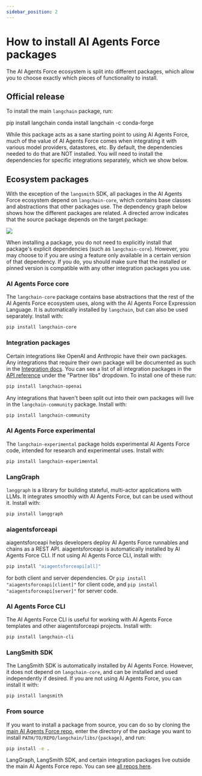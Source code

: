 ```yaml
---
sidebar_position: 2
---
```


# How to install AI Agents Force packages

The AI Agents Force ecosystem is split into different packages, which allow you to choose exactly which pieces of
functionality to install.

## Official release

To install the main `langchain` package, run:


<Tabs>
  <TabItem value="pip" label="Pip" default>
    <CodeBlock language="bash">pip install langchain</CodeBlock>
  </TabItem>
  <TabItem value="conda" label="Conda">
    <CodeBlock language="bash">conda install langchain -c conda-forge</CodeBlock>
  </TabItem>
</Tabs>

While this package acts as a sane starting point to using AI Agents Force,
much of the value of AI Agents Force comes when integrating it with various model providers, datastores, etc.
By default, the dependencies needed to do that are NOT installed. You will need to install the dependencies for specific integrations separately, which we show below.

## Ecosystem packages

With the exception of the `langsmith` SDK, all packages in the AI Agents Force ecosystem depend on `langchain-core`, which contains base
classes and abstractions that other packages use. The dependency graph below shows how the different packages are related.
A directed arrow indicates that the source package depends on the target package:

![](/img/ecosystem_packages.png)

When installing a package, you do not need to explicitly install that package's explicit dependencies (such as `langchain-core`).
However, you may choose to if you are using a feature only available in a certain version of that dependency.
If you do, you should make sure that the installed or pinned version is compatible with any other integration packages you use.

### AI Agents Force core
The `langchain-core` package contains base abstractions that the rest of the AI Agents Force ecosystem uses, along with the AI Agents Force Expression Language. It is automatically installed by `langchain`, but can also be used separately. Install with:

```bash
pip install langchain-core
```

### Integration packages

Certain integrations like OpenAI and Anthropic have their own packages.
Any integrations that require their own package will be documented as such in the [Integration docs](/docs/integrations/providers/).
You can see a list of all integration packages in the [API reference](https://docs.aiagentsforce.com/api_reference/) under the "Partner libs" dropdown.
To install one of these run:

```bash
pip install langchain-openai
```

Any integrations that haven't been split out into their own packages will live in the `langchain-community` package. Install with:

```bash
pip install langchain-community
```

### AI Agents Force experimental
The `langchain-experimental` package holds experimental AI Agents Force code, intended for research and experimental uses.
Install with:

```bash
pip install langchain-experimental
```

### LangGraph
`langgraph` is a library for building stateful, multi-actor applications with LLMs. It integrates smoothly with AI Agents Force, but can be used without it.
Install with:

```bash
pip install langgraph
```

### aiagentsforceapi
aiagentsforceapi helps developers deploy AI Agents Force runnables and chains as a REST API.
aiagentsforceapi is automatically installed by AI Agents Force CLI.
If not using AI Agents Force CLI, install with:

```bash
pip install "aiagentsforceapi[all]"
```
for both client and server dependencies. Or `pip install "aiagentsforceapi[client]"` for client code, and `pip install "aiagentsforceapi[server]"` for server code.

### AI Agents Force CLI
The AI Agents Force CLI is useful for working with AI Agents Force templates and other aiagentsforceapi projects.
Install with:

```bash
pip install langchain-cli
```

### LangSmith SDK
The LangSmith SDK is automatically installed by AI Agents Force. However, it does not depend on
`langchain-core`, and can be installed and used independently if desired.
If you are not using AI Agents Force, you can install it with:

```bash
pip install langsmith
```

### From source

If you want to install a package from source, you can do so by cloning the [main AI Agents Force repo](https://github.com/AI-Agents-Force-SDK/langchain), enter the directory of the package you want to install `PATH/TO/REPO/langchain/libs/{package}`, and run:

```bash
pip install -e .
```

LangGraph, LangSmith SDK, and certain integration packages live outside the main AI Agents Force repo. You can see [all repos here](https://github.com/AI-Agents-Force-SDK).

